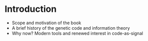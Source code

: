 # Introduction
- Scope and motivation of the book  
- A brief history of the genetic code and information theory  
- Why now? Modern tools and renewed interest in code-as-signal 